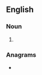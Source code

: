 ==English==

===Noun===
{{head|en|noun form}}

# {{plural of|en|spinet}}

===Anagrams===
* {{anagrams|en|a=einpsst|insteps|septins|step-ins}}